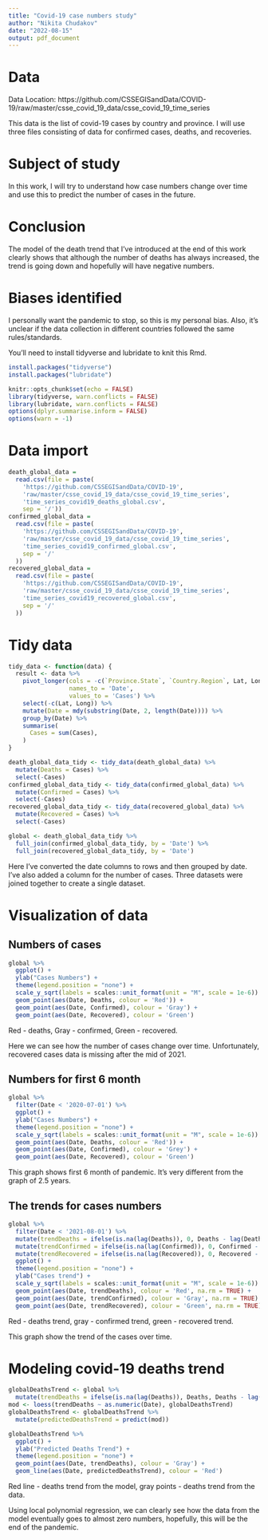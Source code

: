 ```yaml
---
title: "Covid-19 case numbers study"
author: "Nikita Chudakov"
date: "2022-08-15"
output: pdf_document
---
```


# Data

Data Location: https://github.com/CSSEGISandData/COVID-19/raw/master/csse_covid_19_data/csse_covid_19_time_series

This data is the list of covid-19 cases by country and province. I will use three files consisting of data for confirmed cases, deaths, and recoveries.

# Subject of study

In this work, I will try to understand how case numbers change over time and use this to predict the number of cases in the future.

# Conclusion

The model of the death trend that I've introduced at the end of this work clearly shows that although the number of deaths has always increased, the trend is going down and hopefully will have negative numbers.

# Biases identified

I personally want the pandemic to stop, so this is my personal bias. Also, it's unclear if the data collection in different countries followed the same rules/standards.

\newpage

You'll need to install tidyverse and lubridate to knit this Rmd.
```r
install.packages("tidyverse")
install.packages("lubridate")
```

```r
knitr::opts_chunk$set(echo = FALSE)
library(tidyverse, warn.conflicts = FALSE)
library(lubridate, warn.conflicts = FALSE)
options(dplyr.summarise.inform = FALSE)
options(warn = -1)
```

\newpage

# Data import

```r
death_global_data =
  read.csv(file = paste(
    'https://github.com/CSSEGISandData/COVID-19',
    'raw/master/csse_covid_19_data/csse_covid_19_time_series',
    'time_series_covid19_deaths_global.csv',
    sep = '/'))
confirmed_global_data =
  read.csv(file = paste(
    'https://github.com/CSSEGISandData/COVID-19',
    'raw/master/csse_covid_19_data/csse_covid_19_time_series',
    'time_series_covid19_confirmed_global.csv',
    sep = '/'
  ))
recovered_global_data =
  read.csv(file = paste(
    'https://github.com/CSSEGISandData/COVID-19',
    'raw/master/csse_covid_19_data/csse_covid_19_time_series',
    'time_series_covid19_recovered_global.csv',
    sep = '/'
  ))

```

# Tidy data
```r
tidy_data <- function(data) {
  result <- data %>%
    pivot_longer(cols = -c(`Province.State`, `Country.Region`, Lat, Long),
                 names_to = 'Date',
                 values_to = 'Cases') %>%
    select(-c(Lat, Long)) %>%
    mutate(Date = mdy(substring(Date, 2, length(Date)))) %>%
    group_by(Date) %>%
    summarise(
      Cases = sum(Cases),
    )
}

death_global_data_tidy <- tidy_data(death_global_data) %>%
  mutate(Deaths = Cases) %>%
  select(-Cases)
confirmed_global_data_tidy <- tidy_data(confirmed_global_data) %>%
  mutate(Confirmed = Cases) %>%
  select(-Cases)
recovered_global_data_tidy <- tidy_data(recovered_global_data) %>%
  mutate(Recovered = Cases) %>%
  select(-Cases)

global <- death_global_data_tidy %>%
  full_join(confirmed_global_data_tidy, by = 'Date') %>%
  full_join(recovered_global_data_tidy, by = 'Date')

```

Here I've converted the date columns to rows and then grouped by date. I've also added a column for the number of cases.
Three datasets were joined together to create a single dataset.

\newpage


# Visualization of data
## Numbers of cases

```r

global %>%
  ggplot() +
  ylab("Cases Numbers") +
  theme(legend.position = "none") +
  scale_y_sqrt(labels = scales::unit_format(unit = "M", scale = 1e-6)) +
  geom_point(aes(Date, Deaths, colour = 'Red')) +
  geom_point(aes(Date, Confirmed), colour = 'Gray') +
  geom_point(aes(Date, Recovered), colour = 'Green')

```
Red - deaths, Gray - confirmed, Green - recovered.

Here we can see how the number of cases change over time. Unfortunately, recovered cases data is missing after the mid of 2021.

\newpage

## Numbers for first 6 month

```r
global %>%
  filter(Date < '2020-07-01') %>%
  ggplot() +
  ylab("Cases Numbers") +
  theme(legend.position = "none") +
  scale_y_sqrt(labels = scales::unit_format(unit = "M", scale = 1e-6)) +
  geom_point(aes(Date, Deaths, colour = 'Red')) +
  geom_point(aes(Date, Confirmed), colour = 'Grey') +
  geom_point(aes(Date, Recovered), colour = 'Green')

```

This graph shows first 6 month of pandemic. It's very different from the graph of 2.5 years.

\newpage

## The trends for cases numbers

```r
global %>%
  filter(Date < '2021-08-01') %>%
  mutate(trendDeaths = ifelse(is.na(lag(Deaths)), 0, Deaths - lag(Deaths))) %>%
  mutate(trendConfirmed = ifelse(is.na(lag(Confirmed)), 0, Confirmed - lag(Confirmed))) %>%
  mutate(trendRecovered = ifelse(is.na(lag(Recovered)), 0, Recovered - lag(Recovered))) %>%
  ggplot() +
  theme(legend.position = "none") +
  ylab("Cases trend") +
  scale_y_sqrt(labels = scales::unit_format(unit = "M", scale = 1e-6)) +
  geom_point(aes(Date, trendDeaths), colour = 'Red', na.rm = TRUE) +
  geom_point(aes(Date, trendConfirmed), colour = 'Gray', na.rm = TRUE) +
  geom_point(aes(Date, trendRecovered), colour = 'Green', na.rm = TRUE)

```

Red - deaths trend, gray - confirmed trend, green - recovered trend.

This graph show the trend of the cases over time.

\newpage

# Modeling covid-19 deaths trend

```r
globalDeathsTrend <- global %>%
  mutate(trendDeaths = ifelse(is.na(lag(Deaths)), Deaths, Deaths - lag(Deaths)))
mod <- loess(trendDeaths ~ as.numeric(Date), globalDeathsTrend)
globalDeathsTrend <- globalDeathsTrend %>%
  mutate(predictedDeathsTrend = predict(mod))

globalDeathsTrend %>%
  ggplot() +
  ylab("Predicted Deaths Trend") +
  theme(legend.position = "none") +
  geom_point(aes(Date, trendDeaths), colour = 'Gray') +
  geom_line(aes(Date, predictedDeathsTrend), colour = 'Red')

```

Red line - deaths trend from the model, gray points - deaths trend from the data.

Using local polynomial regression, we can clearly see how the data from the model eventually goes to almost zero numbers, hopefully, this will be the end of the pandemic.